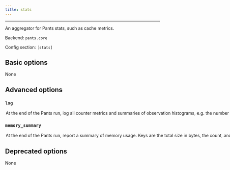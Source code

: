 ```yaml
---
title: stats
---
```



---

An aggregator for Pants stats, such as cache metrics.

Backend: <span className="color--primary">`pants.core`</span>

Config section: <span className="color--primary">`[stats]`</span>

<span className={styles.options}>

## Basic options

None

## Advanced options

### `log`

<Option
  cli_repr={`--[no-]stats-log`}
  env_repr='PANTS_STATS_LOG'
  default_repr={`False`}
>
At the end of the Pants run, log all counter metrics and summaries of observation histograms, e.g. the number of cache hits and the time saved by caching.

For histogram summaries to work, you must add `hdrhistogram` to `[GLOBAL].plugins`.

</Option>

### `memory_summary`

<Option
  cli_repr={`--[no-]stats-memory-summary`}
  env_repr='PANTS_STATS_MEMORY_SUMMARY'
  default_repr={`False`}
>
At the end of the Pants run, report a summary of memory usage.

Keys are the total size in bytes, the count, and the name. Note that the total size is for all instances added together, so you can use total_size // count to get the average size.

</Option>

## Deprecated options

None

</span>
